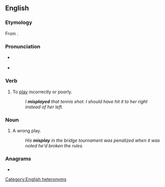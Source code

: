 ==English==

===Etymology===
From {{prefix|en|mis|play}}.

===Pronunciation===
* {{q|verb}} {{IPA|en|/mɪsˈpleɪ/}}
* {{q|noun}} {{IPA|en|/ˈmɪspleɪ/}}
[[Category:English heteronyms]]

===Verb===
{{en-verb}}

# {{lb|en|transitive}} To [[play]] incorrectly or poorly.
#: ''I '''misplayed''' that tennis shot: I should have hit it to her right instead of her left.''

===Noun===
{{en-noun}}

# A wrong play.
#: ''His '''misplay''' in the bridge tournament was penalized when it was noted he'd broken the rules.''

===Anagrams===
* {{anagrams|en|a=ailmpsy|impalsy}}